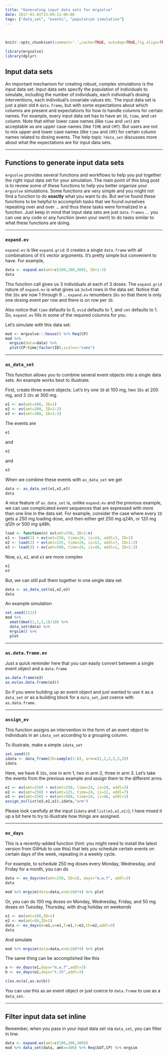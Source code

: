 ```yaml
---
title: "Generating input data sets for mrgsolve"
date: 2017-01-01T13:09:13-06:00
tags: ["data_set", "events", "population simulation"]
---
```


<BR>

```r
knitr::opts_chunk$set(comment='.',cache=TRUE, autodep=TRUE,fig.align=TRUE,message=FALSE)
```

```r
library(mrgsolve)
library(dplyr)
```



## Input data sets
An important mechanism for creating robust, complex simulations is
the input data set.  Input data sets specify the population 
of individuals to simulate, including the number of individuals,
each individual's dosing interventions, each individual's covariate
values etc.  The input data set is just a plain old `R` `data.frame`, but 
with some expectations about which columns are present and expectations 
for how to handle columns for certain names.  For example, 
every input data set has to have an `ID`, `time`, and `cmt` column. Note
that either lower case names (like `time` and `cmt`) are acceptable
as are upper case names (like `TIME` and `CMT`).  But users are not
to mix upper and lower case names (like `time` and `CMT`) for certain
column names related to dosing events.  The help topic `?data_set` 
discusses more about what the expectations are for input data sets.

<hr>
## Functions to generate input data sets
`mrgsolve` provides several functions and workflows to help you 
put together the right input data set for your simulation. The main point 
of this blog post is to review some of these functions to help you 
better organize your `mrgsolve` simulations.  Some functions are very 
simple and you might not find a function to do __exactly__ what you 
want to do.  But we've found these functions to be helpful to 
accomplish tasks that we found ourselves repeating over and over ... and 
thus these tasks were formalized in a function.  Just keep in mind 
that input data sets are just `data.frames` ... you can use any code 
or any function (even your own!) to do tasks similar to what these functions are doing.
<hr>
### `expand.ev`

`expand.ev` is like `expand.grid`: it creates a single `data.frame` with all
combinations of it's vector arguments.  It's pretty simple but convenient to 
have.  For example,

```r
data <- expand.ev(amt=c(100,200,300), ID=1:3)
data
```

This function call gives us 3 individuals at each of 3 doses.  The `expand.grid` nature of `expand.ev` is what gives us `3x3=9` rows in the 
data set.  Notice that the `IDs` are now 1 through 9 ... `expand.ev` renumbers `IDs` so that there is only one dosing event per row and 
there is on row per `ID`. 

Also notice that `time` defaults to 0, `evid` defaults to 1, and `cmt` defaults to 1.  So, `expand.ev` fills in some of the required columns
for you. 

Let's simulate with this data set:
```r
mod <- mrgsolve:::house() %>% Req(CP) 
mod %>% 
  mrgsim(data=data) %>% 
  plot(CP~time|factor(ID),scales="same")
```

<hr>
### `as_data_set`
This function allows you to combine several event objects into a single data sets.  An example works best to illustrate.


First, create three event objects.  Let's try one `ID` at 100 mg, 
two `IDs` at 200 mg, and 3 `IDs` at 300 mg.
```r
e1 <- ev(amt=100, ID=1)
e2 <- ev(amt=200, ID=1:2)
e3 <- ev(amt=300, ID=1:3)
```

The events are
```r
e1
```
and
```r
e2
```
and
```r
e3
```

When we combine these events with `as_data_set` we get
```r
data <- as_data_set(e1,e2,e3)
data
```

A nice feature of `as_data_set` is, unlike `expand.ev` and the previous example, we can use complicated event sequences that are expressed with
more than one line in the data set.  For example, consider the case
where every `ID` gets a 250 mg loading dose, and then either get 250 mg q24h, or 120 mg q12h or 500 mg q48h.

```r
load <- function(n) ev(amt=250, ID=1:n)
e1 <- load(1) + ev(amt=250, time=24, ii=24, addl=3, ID=1)
e2 <- load(2) + ev(amt=125, time=24, ii=12, addl=7, ID=1:2)
e3 <- load(3) + ev(amt=500, time=24, ii=48, addl=1, ID=1:3)
```

Now, `e1`, `e2`, and `e3` are more complex
```r
e1
e3
```

But, we can still pull them together in one single data set
```r
data <- as_data_set(e1,e2,e3)
data
```

An example simulation
```r
set.seed(1112)
mod %>% 
  omat(dmat(1,1,1,1)/10) %>% 
  data_set(data) %>% 
  mrgsim() %>% 
  plot
```
<hr>
### `as.data.frame.ev`
Just a quick reminder here that you can easily convert between 
a single event object and a `data.frame`
```r
as.data.frame(e3)
as.ev(as.data.frame(e3))
```

So if you were building up an event object and just wanted to 
use it as a `data_set` or as a building block for a `data_set`, just
coerce with `as.data.frame`.

<hr>
### `assign_ev`
This function assigns an intervention in the form of an event object
to individuals in an `idata_set` according to a grouping column.

To illustrate, make a simple `idata_set`
```r
set.seed(8)
idata <- data_frame(ID=sample(1:6), arm=c(1,2,2,3,3,3))
idata
```

Here, we have 6 `IDs`, one in arm 1, two in arm 2, three in arm 3.  Let's take the events from the previous example and assign them to the different 
arms.

```r
e1 <- ev(amt=250) + ev(amt=250, time=24, ii=24, addl=3)
e2 <- ev(amt=250) + ev(amt=125, time=24, ii=12, addl=7)
e3 <- ev(amt=250) + ev(amt=500, time=24, ii=48, addl=1)
assign_ev(list(e3,e2,e1),idata,"arm")
```

Please look carefully at the input (`idata` and `list(e3,e2,e1)`); I have mixed
it up a bit here to try to illustrate how things are assigned.  



<hr>
### `ev_days`
This is a recently-added function (hint: you might need to install the latest
version from GitHub to use this) that lets you schedule certain events on certain
days of the week, repeating in a weekly cycle.  

For example, to schedule 250 mg doses every Monday, Wednesday, and Friday for a
month, you can do
```r
data <- ev_days(ev(amt=250, ID=1), days="m,w,f", addl=3)
data

mod %>% mrgsim(data=data,end=168*4) %>% plot
```


Or, you can do 100 mg doses on Monday, Wednesday, Friday, and 50 mg doses on Tuesday, Thursday, with drug holiday on weekends
```r
e1 <- ev(amt=100,ID=1)
e2 <- ev(amt=50,ID=1)
data <- ev_days(m=e1,w=e1,f=e1,t=e2,th=e2,addl=3)
data
```

And simulate
```r
mod %>% mrgsim(data=data,end=168*4) %>% plot
```


The same thing can be accomplished like this
```r
a <- ev_days(e1,days="m,w,f",addl=3)
b <- ev_days(e2,days="t,th",addl=3)

c(as.ev(a),as.ev(b))
```
You can use this as an event object or just coerce to `data.frame` to use as
a `data_set`.
<hr>
## Filter input data set inline
Remember, when you pass in your input data set via `data_set`, you can 
filter in line:

```r
data <- expand.ev(amt=c(100,200,300))
mod %>% data_set(data, amt==300) %>% Req(GUT,CP) %>% mrgsim
```








